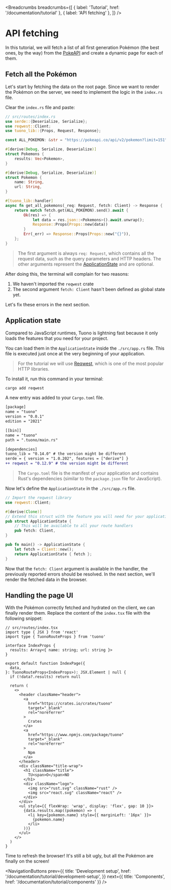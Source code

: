 
<MetaTags
  title="Tuono - API fetching"
  canonical="https://tuono.dev/documentation/tutorial/api-fetching"
  description="Learn how to fetch remote APIs on the backend"
/>


<Breadcrumbs
  breadcrumbs={[
    { label: 'Tutorial', href: '/documentation/tutorial' },
    { label: 'API fetching' },
  ]}
/>

# API fetching

In this tutorial, we will fetch a list of all first generation Pokémon (the best ones, by the way) from the [PokeAPI](https://pokeapi.co/docs/v2) and create a dynamic page for each of them.

## Fetch all the Pokémon

Let's start by fetching the data on the root page.
Since we want to render the Pokémon on the server, we need to implement the logic in the `index.rs` file.

Clear the `index.rs` file and paste:

```rs
// src/routes/index.rs
use serde::{Deserialize, Serialize};
use reqwest::Client;
use tuono_lib::{Props, Request, Response};

const ALL_POKEMON: &str = "https://pokeapi.co/api/v2/pokemon?limit=151";

#[derive(Debug, Serialize, Deserialize)]
struct Pokemons {
    results: Vec<Pokemon>,
}

#[derive(Debug, Serialize, Deserialize)]
struct Pokemon {
    name: String,
    url: String,
}

#[tuono_lib::handler]
async fn get_all_pokemons(_req: Request, fetch: Client) -> Response {
    return match fetch.get(ALL_POKEMON).send().await {
        Ok(res) => {
            let data = res.json::<Pokemons>().await.unwrap();
            Response::Props(Props::new(data))
        }
        Err(_err) => Response::Props(Props::new("{}")),
    };
}
```

> The first argument is always `req: Request`, which contains all the request data, such as the query parameters and HTTP headers.
> The other arguments represent the [ApplicationState](/documentation/application-state) and are optional.

After doing this, the terminal will complain for two reasons:

1. We haven't imported the `reqwest` crate
2. The second argument `fetch: Client` hasn't been defined as global state yet.

Let's fix these errors in the next section.

## Application state

Compared to JavaScript runtimes, Tuono is lightning fast because it only loads the features that you need for your project.

You can load them in the `ApplicationState` inside the `./src/app.rs` file. This file is executed just once at the very beginning of your application.

> For the tutorial we will use [Reqwest](https://docs.rs/reqwest/latest/reqwest/), which is one of the most popular HTTP libraries.

To install it, run this command in your terminal:

```sh
cargo add reqwest
```

A new entry was added to your `Cargo.toml` file.

```diff
[package]
name = "tuono"
version = "0.0.1"
edition = "2021"

[[bin]]
name = "tuono"
path = ".tuono/main.rs"

[dependencies]
tuono_lib = "0.14.0" # the version might be different
serde = { version = "1.0.202", features = ["derive"] }
++ reqwest = "0.12.9" # the version might be different
```

> The `Cargo.toml` file is the manifest of your application and contains Rust's dependencies
> (similar to the `package.json` file for JavaScript).

Now let's define the `ApplicationState` in the `./src/app.rs` file.

```rs
// Import the reqwest library
use reqwest::Client;

#[derive(Clone)]
// Extend this struct with the feature you will need for your application
pub struct ApplicationState {
    // This will be available to all your route handlers
    pub fetch: Client,
}

pub fn main() -> ApplicationState {
    let fetch = Client::new();
    return ApplicationState { fetch };
}
```

Now that the `fetch: Client` argument is available in the handler, the previously reported errors should be resolved.
In the next section, we'll render the fetched data in the browser.

## Handling the page UI

With the Pokémon correctly fetched and hydrated on the client, we can finally render them.
Replace the content of the `index.tsx` file with the following snippet:

```tsx
// src/routes/index.tsx
import type { JSX } from 'react'
import type { TuonoRouteProps } from 'tuono'

interface IndexProps {
  results: Array<{ name: string; url: string }>
}

export default function IndexPage({
  data,
}: TuonoRouteProps<IndexProps>): JSX.Element | null {
  if (!data?.results) return null

  return (
    <>
      <header className="header">
        <a
          href="https://crates.io/crates/tuono"
          target="_blank"
          rel="noreferrer"
        >
          Crates
        </a>
        <a
          href="https://www.npmjs.com/package/tuono"
          target="_blank"
          rel="noreferrer"
        >
          Npm
        </a>
      </header>
      <div className="title-wrap">
        <h1 className="title">
          TU<span>O</span>NO
        </h1>
        <div className="logo">
          <img src="rust.svg" className="rust" />
          <img src="react.svg" className="react" />
        </div>
      </div>
      <ul style={{ flexWrap: 'wrap', display: 'flex', gap: 10 }}>
        {data.results.map((pokemon) => (
          <li key={pokemon.name} style={{ marginLeft: '16px' }}>
            {pokemon.name}
          </li>
        ))}
      </ul>
    </>
  )
}
```

Time to refresh the browser! It's still a bit ugly, but all the Pokémon are finally on the screen!


<NavigationButtons
  prev={{
    title: 'Development setup',
    href: '/documentation/tutorial/development-setup',
  }}
  next={{ title: 'Components', href: '/documentation/tutorial/components' }}
/>
